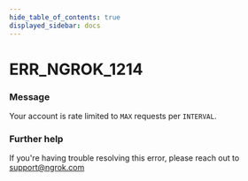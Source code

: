 ```yaml
---
hide_table_of_contents: true
displayed_sidebar: docs
---
```



# ERR_NGROK_1214

### Message

Your account is rate limited to `MAX` requests per `INTERVAL`.

<ErrorDetails error="err_ngrok_1214" />

### Further help

If you're having trouble resolving this error, please reach out to [support@ngrok.com](mailto:support@ngrok.com?subject=Help%20with%20ERR_NGROK_1214)
